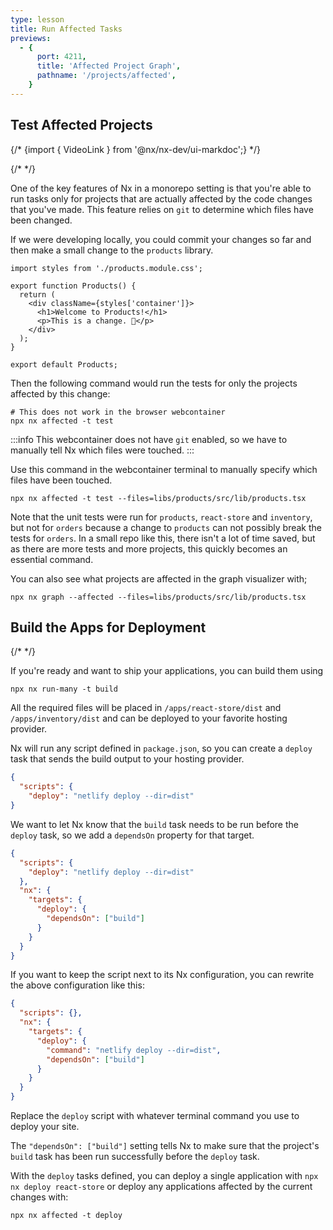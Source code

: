 ```yaml
---
type: lesson
title: Run Affected Tasks
previews:
  - {
      port: 4211,
      title: 'Affected Project Graph',
      pathname: '/projects/affected',
    }
---
```


## Test Affected Projects

{/* {import { VideoLink } from '@nx/nx-dev/ui-markdoc';} */}

{/* <VideoLink link="https://youtu.be/gc4N7kxiA50?t=614"></VideoLink> */}

One of the key features of Nx in a monorepo setting is that you're able to run tasks only for projects that are actually affected by the code changes that you've made. This feature relies on `git` to determine which files have been changed.

If we were developing locally, you could commit your changes so far and then make a small change to the `products` library.

```tsx title="libs/products/src/lib/products.tsx"
import styles from './products.module.css';

export function Products() {
  return (
    <div className={styles['container']}>
      <h1>Welcome to Products!</h1>
      <p>This is a change. 👋</p>
    </div>
  );
}

export default Products;
```

Then the following command would run the tests for only the projects affected by this change:

```shell
# This does not work in the browser webcontainer
npx nx affected -t test
```

:::info
This webcontainer does not have `git` enabled, so we have to manually tell Nx which files were touched.
:::

Use this command in the webcontainer terminal to manually specify which files have been touched.

```shell
npx nx affected -t test --files=libs/products/src/lib/products.tsx
```

Note that the unit tests were run for `products`, `react-store` and `inventory`, but not for `orders` because a change to `products` can not possibly break the tests for `orders`. In a small repo like this, there isn't a lot of time saved, but as there are more tests and more projects, this quickly becomes an essential command.

You can also see what projects are affected in the graph visualizer with;

```shell
npx nx graph --affected --files=libs/products/src/lib/products.tsx
```

## Build the Apps for Deployment

{/* <VideoLink link="https://youtu.be/gc4N7kxiA50?t=713"></VideoLink> */}

If you're ready and want to ship your applications, you can build them using

```shell
npx nx run-many -t build
```

All the required files will be placed in `/apps/react-store/dist` and `/apps/inventory/dist` and can be deployed to your favorite hosting provider.

Nx will run any script defined in `package.json`, so you can create a `deploy` task that sends the build output to your hosting provider.

```json {% fileName="apps/react-store/package.json" %}
{
  "scripts": {
    "deploy": "netlify deploy --dir=dist"
}
```

We want to let Nx know that the `build` task needs to be run before the `deploy` task, so we add a `dependsOn` property for that target.

```json title="apps/react-store/package.json"
{
  "scripts": {
    "deploy": "netlify deploy --dir=dist"
  },
  "nx": {
    "targets": {
      "deploy": {
        "dependsOn": ["build"]
      }
    }
  }
}
```

If you want to keep the script next to its Nx configuration, you can rewrite the above configuration like this:

```json title="apps/react-store/package.json"
{
  "scripts": {},
  "nx": {
    "targets": {
      "deploy": {
        "command": "netlify deploy --dir=dist",
        "dependsOn": ["build"]
      }
    }
  }
}
```

Replace the `deploy` script with whatever terminal command you use to deploy your site.

The `"dependsOn": ["build"]` setting tells Nx to make sure that the project's `build` task has been run successfully before the `deploy` task.

With the `deploy` tasks defined, you can deploy a single application with `npx nx deploy react-store` or deploy any applications affected by the current changes with:

```shell
npx nx affected -t deploy
```
